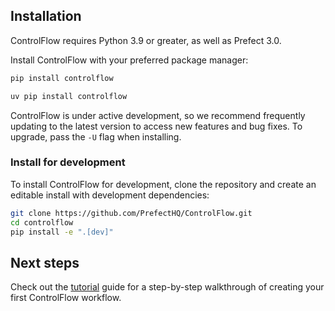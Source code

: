

## Installation

ControlFlow requires Python 3.9 or greater, as well as Prefect 3.0.

Install ControlFlow with your preferred package manager:
<CodeGroup>
    
```bash pip
pip install controlflow 
```

```bash uv
uv pip install controlflow 
```
</CodeGroup>

ControlFlow is under active development, so we recommend frequently updating to the latest version to access new features and bug fixes. To upgrade, pass the `-U` flag when installing.


### Install for development

To install ControlFlow for development, clone the repository and create an editable install with development dependencies:

```bash
git clone https://github.com/PrefectHQ/ControlFlow.git
cd controlflow
pip install -e ".[dev]"
```

## Next steps

Check out the [tutorial](/tutorial) guide for a step-by-step walkthrough of creating your first ControlFlow workflow.

